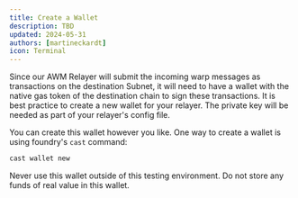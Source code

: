 ```yaml
---
title: Create a Wallet
description: TBD
updated: 2024-05-31
authors: [martineckardt]
icon: Terminal
---
```


Since our AWM Relayer will submit the incoming warp messages as transactions on the destination Subnet, it will need to have a wallet with the native gas token of the destination chain to sign these transactions. It is best practice to create a new wallet for your relayer. The private key will be needed as part of your relayer's config file.

You can create this wallet however you like. One way to create a wallet is using foundry's `cast` command:

```bash
cast wallet new
```

<Callout type="warn">Never use this wallet outside of this testing environment. Do not store any funds of real value in this wallet.</Callout>




